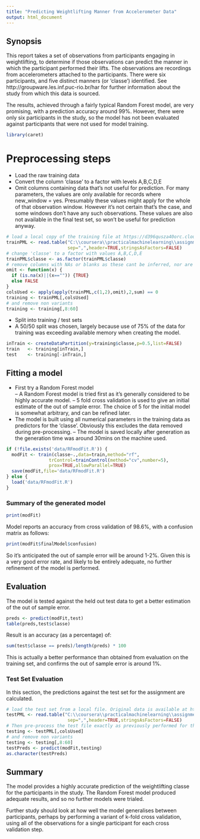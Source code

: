 ---
title: "Predicting Weightlifting Manner from Accelerometer Data"
output: html_document
---
## Synopsis  
This report takes a set of observations from participants engaging in weightlifting, to determine if those observations can predict the manner in which the participant performed their lifts. The observations are recordings from accelerometers attached to the participants. There were six participants, and five distinct manners (or 'classe') identified. See http://groupware.les.inf.puc-rio.br/har for further information about the study from which this data is sourced.  

The results, achieved through a fairly typical Random Forest model, are very promising, with a prediction accuracy around 99%. However, there were only six participants in the study, so the model has not been evaluated against participants that were not used for model training. 

```{r}
library(caret)
```
# Preprocessing steps
- Load the raw training data
- Convert the column 'classe' to a factor with levels A,B,C,D,E
- Omit columns containing data that's not useful for prediction. For many parameters, the values are only available for records where new_window = yes. Presumably these values might apply for the whole of that observation window. However it's not certain that's the case, and some windows don't have any such observations. These values are also not available in the final test set, so won't be useful for prediction anyway. 

```{r}
# load a local copy of the training file at https://d396qusza40orc.cloudfront.net/predmachlearn/pml-training.csv
trainPML <- read.table("C:\\coursera\\practicalmachinelearning\\assignment\\pml-training.csv",
                       sep=",",header=TRUE,stringsAsFactors=FALSE)
# change 'classe' to a factor with values A,B,C,D,E
trainPML$classe <- as.factor(trainPML$classe)
# remove columns with NAs or blanks as these cant be inferred, nor are they present in the test data
omit <- function(x) {
  if (is.na(x)||(x=="")) {TRUE}
  else FALSE
}
colsUsed <- apply(apply(trainPML,c(1,2),omit),2,sum) == 0
training <- trainPML[,colsUsed]
# and remove non variants
training <- training[,8:60]
```  
- Split into training / test sets
- A 50/50 split was chosen, largely because use of 75% of the data for training was exceeding available memory when creating the model.
```{r}
inTrain <- createDataPartition(y=training$classe,p=0.5,list=FALSE)
train   <- training[inTrain,]
test    <- training[-inTrain,]
```
## Fitting a model
- First try a Random Forest model  
-- A Random Forest model is tried first as it's generally considered to be highly accurate model. 
-- 5 fold cross validation is used to give an initial estimate of the out of sample error. The choice of 5 for the initial  model is somewhat arbitrary, and can be refined later.
- The model is built using all numerical parameters in the training data as predictors for the 'classe'. Obviously this excludes the data removed during pre-processing.
-- The model is saved locally after generation as the generation time was around 30mins on the machine used.
```{r}
if (!file.exists('data/RFmodFit.R')) {
  modFit <- train(classe~.,data=train,method="rf",
                trControl=trainControl(method="cv",number=5),
                prox=TRUE,allowParallel=TRUE)
  save(modFit,file='data/RFmodFit.R')
} else {
  load('data/RFmodFit.R')
}
```
### Summary of the generated model
```{r}
print(modFit)
```
Model reports an accuracy from cross validation of 98.6%, with a confusion matrix as follows:
```{r}
print(modFit$finalModel$confusion)
```
So it's anticipated the out of sample error will be around 1-2%. Given this is a very good error rate, and likely to be entirely adequate, no further refinement of the model is performed. 

## Evaluation
The model is tested against the held out test data to get a better estimation of the out of sample error. 
```{r}
preds <- predict(modFit,test)
table(preds,test$classe)
```
Result is an accuracy (as a percentage) of:
```{r}
sum(test$classe == preds)/length(preds) * 100
```
This is actually a better performance than obtained from evaluation on the training set, and confirms the out of sample error is around 1%.
  
### Test Set Evaluation
In this section, the predictions against the test set for the assignment are calculated. 
```{r}
# load the test set from a local file. Original data is available at https://d396qusza40orc.cloudfront.net/predmachlearn/pml-training.csv
testPML <- read.table("C:\\coursera\\practicalmachinelearning\\assignment\\pml-testing.csv",
                       sep=",",header=TRUE,stringsAsFactors=FALSE)
# Then pre-process the test file exactly as previously performed for the training data
testing <- testPML[,colsUsed]
# and remove non variants
testing <- testing[,8:60]
testPreds <- predict(modFit,testing)
as.character(testPreds)
```
  
## Summary
The model provides a highly accurate prediction of the weightlifting classe for the participants in the study. The Random Forest model produced adequate results, and so no further models were trialed.

Further study should look at how well the model generalises between participants, perhaps by performing a variant of k-fold cross validation, using all of the observations for a single participant for each cross validation step.